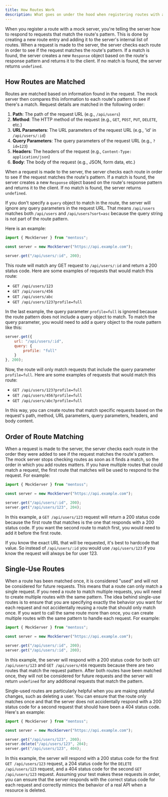 ```yaml
---
title: How Routes Work
description: What goes on under the hood when registering routes with a mock server
---
```



When you register a route with a mock server, you're telling the server how to respond to requests that match the route's pattern. This is done by creating a new route entry and adding it to the server's internal list of routes. When a request is made to the server, the server checks each route in order to see if the request matches the route's pattern. If a match is found, the server creates a new `Response` object based on the route's response pattern and returns it to the client. If no match is found, the server returns `undefined`.

## How Routes are Matched

Routes are matched based on information found in the request. The mock server then compares this information to each route's pattern to see if there's a match. Request details are matched in the following order:

1. **Path**: The path of the request URL (e.g., `/api/users`)
1. **Method**: The HTTP method of the request (e.g., `GET`, `POST`, `PUT`, `DELETE`, etc.)
1. **URL Parameters**: The URL parameters of the request URL (e.g., 'id' in `/api/users/:id`)
1. **Query Parameters**: The query parameters of the request URL (e.g., `?id=123`)
1. **Headers**: The headers of the request (e.g., `Content-Type: application/json`)
1. **Body**: The body of the request (e.g., JSON, form data, etc.)

When a request is made to the server, the server checks each route in order to see if the request matches the route's pattern. If a match is found, the server creates a new `Response` object based on the route's response pattern and returns it to the client. If no match is found, the server returns `undefined`.

<Aside type="note">

If you don't specify a `query` object to match in the route, the server will ignore any query parameters in the request URL. That means `/api/users` matches both `/api/users` and `/api/users?sort=asc` because the query string is not part of the route pattern.

</Aside>

Here is an example:

```js
import { MockServer } from "mentoss";

const server = new MockServer("https://api.example.com");

server.get("/api/users/:id", 200);
```

This route will match any GET request to `/api/users/:id` and return a 200 status code. Here are some examples of requests that would match this route:

- `GET /api/users/123`
- `GET /api/users/456`
- `GET /api/users/abc`
- `GET /api/users/123?profile=full`

In the last example, the query parameter `profile=full` is ignored because the route pattern does not include a query object to match. To match the query parameter, you would need to add a query object to the route pattern like this:

```js
server.get({
    url: "/api/users/:id",
    query: {
        profile: "full"
    }
}, 200);
```

Now, the route will only match requests that include the query parameter `profile=full`. Here are some examples of requests that would match this route:

- `GET /api/users/123?profile=full`
- `GET /api/users/456?profile=full`
- `GET /api/users/abc?profile=full`

In this way, you can create routes that match specific requests based on the request's path, method, URL parameters, query parameters, headers, and body content.

## Order of Route Matching

When a request is made to the server, the server checks each route in the order they were added to see if the request matches the route's pattern. The mock server stops checking routes as soon as it finds a match, so the order in which you add routes matters. If you have multiple routes that could match a request, the first route that matches will be used to respond to the request. For example:

```js
import { MockServer } from "mentoss";

const server = new MockServer("https://api.example.com");

server.get("/api/users/:id", 200);
server.get("/api/users/123", 204);
```

In this example, a `GET /api/users/123` request will return a 200 status code because the first route that matches is the one that responds with a 200 status code. If you want the second route to match first, you would need to add it before the first route.

<Aside type="tip">

If you know the exact URL that will be requested, it's best to hardcode that value. So instead of `/api/users/:id` you would use `/api/users/123` if you know the request will always be for user 123.

</Aside>

## Single-Use Routes

When a route has been matched once, it is considered "used" and will not be considered for future requests. This means that a route can only match a single request. If you need a route to match multiple requests, you will need to create multiple routes with the same pattern. The idea behind single-use routes is to ensure that you are specifying exactly the behavior you want for each request and not accidentally reusing a route that should only match once. If you want to call the same route more than once, you can create multiple routes with the same pattern to handle each request. For example:

```js
import { MockServer } from "mentoss";

const server = new MockServer("https://api.example.com");

server.get("/api/users/:id", 200);
server.get("/api/users/:id", 200);
```

In this example, the server will respond with a 200 status code for both `GET /api/users/123` and `GET /api/users/456` requests because there are two routes that match the request pattern. After both routes have been matched once, they will not be considered for future requests and the server will return `undefined` for any additional requests that match the pattern.

Single-used routes are particularly helpful when you are making stateful changes, such as deleting a user. You can ensure that the route only matches once and that the server does not accidentally respond with a 200 status code for a second request that should have been a 404 status code. Here's an example:

```js
import { MockServer } from "mentoss";

const server = new MockServer("https://api.example.com");

server.get("/api/users/123", 200);
server.delete("/api/users/123", 204);
server.get("/api/users/123", 404);
```

In this example, the server will respond with a 200 status code for the first `GET /api/users/123` request, a 204 status code for the `DELETE /api/users/123` request, and a 404 status code for the second `GET /api/users/123` request. Assuming your test makes these requests in order, you can ensure that the server responds with the correct status code for each request and correctly mimics the behavior of a real API when a resource is deleted.
